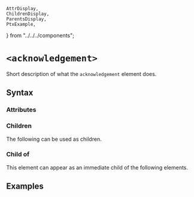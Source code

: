     AttrDisplay,
    ChildrenDisplay,
    ParentsDisplay,
    PtxExample,
} from "../../../components";

# `<acknowledgement>`

Short description of what the `acknowledgement` element does.

## Syntax

### Attributes

<AttrDisplay name="acknowledgement" />

### Children

The following can be used as children.

<ChildrenDisplay name="acknowledgement" />

### Child of

This element can appear as an immediate child of the following elements.

<ParentsDisplay name="acknowledgement" />

## Examples

    